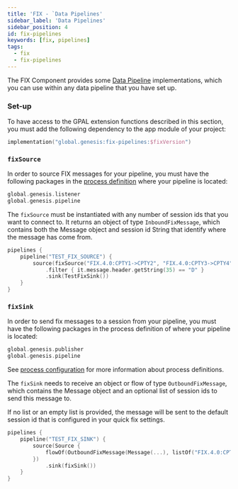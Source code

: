 ```yaml
---
title: 'FIX - `Data Pipelines'
sidebar_label: 'Data Pipelines'
sidebar_position: 4
id: fix-pipelines
keywords: [fix, pipelines]
tags:
  - fix
  - fix-pipelines
---
```


The FIX Component provides some [Data Pipeline](/develop/server-capabilities/integrations/data-pipelines/) implementations, which you can use within any data pipeline that you have set up. 

### Set-up

To have access to the GPAL extension functions described in this section, you must add the following dependency to the app module of your project:

```kotlin
implementation("global.genesis:fix-pipelines:$fixVersion")
```

### `fixSource`

In order to source FIX messages for your pipeline, you must have the following packages in the [process definition](/develop/server-capabilities/runtime-configuration/processes/) where your pipeline is located:

```kotlin
global.genesis.listener
global.genesis.pipeline
```

The `fixSource` must be instantiated with any number of session ids that you want to connect to. It returns an object of type `InboundFixMessage`, which contains both the Message object and session id String that identify where the message has come from.

```kotlin
pipelines {
    pipeline("TEST_FIX_SOURCE") {
        source(fixSource("FIX.4.0:CPTY1->CPTY2", "FIX.4.0:CPTY3->CPTY4"))
            .filter { it.message.header.getString(35) == "D" }
            .sink(TestFixSink())
    }
}
```

### `fixSink`

In order to send fix messages to a session from your pipeline, you must have the following packages in the process definition of where your pipeline is located:

```kotlin
global.genesis.publisher
global.genesis.pipeline
```

See [process configuration](/develop/server-capabilities/runtime-configuration/processes/) for more information about process definitions.

The `fixSink` needs to receive an object or flow of type `OutboundFixMessage`, which contains the Message object and an optional list of session ids to send this message to.

If no list or an empty list is provided, the message will be sent to the default session id that is configured in your quick fix settings.

```kotlin
pipelines {
    pipeline("TEST_FIX_SINK") {
        source(Source {
            flowOf(OutboundFixMessage(Message(...), listOf("FIX.4.0:CPTY1->CPTY2", "FIX.4.0:CPTY3->CPTY4")), OutboundFixMessage(Message(...)))
        })
            .sink(fixSink())
    }
}
```
